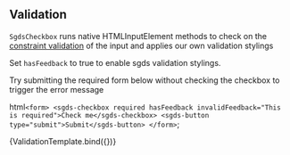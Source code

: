 ## Validation

`SgdsCheckbox` runs native HTMLInputElement methods to check on the [constraint validation](https://developer.mozilla.org/en-US/docs/Web/HTML/Constraint_validation) of the input and applies our own validation stylings

Set `hasFeedback` to true to enable sgds validation stylings.

Try submitting the required form below without checking the checkbox to trigger the error message

  html`
    <form>
      <sgds-checkbox required hasFeedback invalidFeedback="This is required">Check me</sgds-checkbox>
      <sgds-button type="submit">Submit</sgds-button>
    </form>
  `;

<Canvas>
  <Story name="Validation">{ValidationTemplate.bind({})}</Story>
</Canvas>
